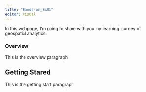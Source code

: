 ```yaml
---
title: "Hands-on_Ex01"
editor: visual
---
```


In this webpage, I'm going to share with you my learning journey of geospatial analytics.

### Overview

This is the overview paragraph

## Getting Stared

This is the getting start paragraph
